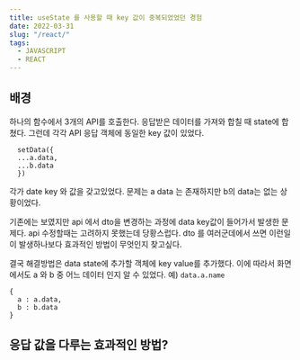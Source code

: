 ```yaml
---
title: useState 를 사용할 때 key 값이 중복되었었던 경험
date: 2022-03-31
slug: "/react/"
tags:
  - JAVASCRIPT
  - REACT
--- 
```


## 배경

하나의 함수에서 3개의 API를 호출한다.
응답받은 데이터를 가져와 합칠 때 state에 합쳤다.
그런데 각각 API 응답 객체에 동일한 key 값이 있었다.

```
  setData({
  ...a.data,
  ...b.data
  })
```

각가 date key 와 값을 갖고있었다.
문제는 
a data 는 존재하지만 b의 data는 없는 상황이었다.


기존에는 보였지만
api 에서 dto을 변경하는 과정에 data key값이 들어가서 발생한 문제다.
api 수정할때는 고려하지 못했는데 당황스럽다.
dto 를 여러군데에서 쓰면 이런일이 발생하나보다
효과적인 방법이 무엇인지 찾고싶다.

결국 해결방법은 data state에 추가할 객체에 key value를 추가했다.
이에 따라서 화면에서도 a 와 b 중 어느 데이터 인지 알 수 있었다.
예) `data.a.name`


```
{
  a : a.data,
  b : b.data
}
```


## 응답 값을 다루는 효과적인 방법?
